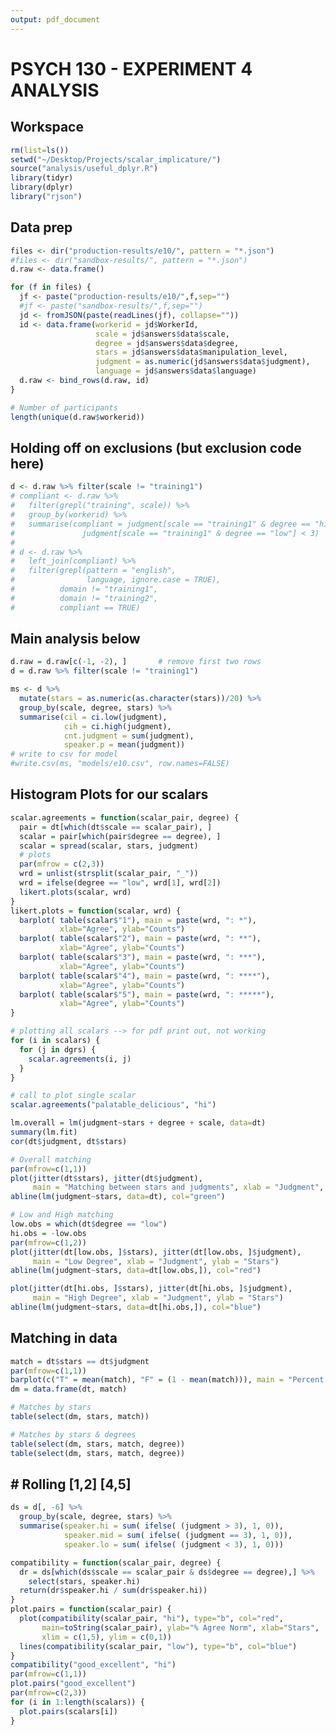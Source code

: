 ```yaml
---
output: pdf_document
---
```

PSYCH 130 - EXPERIMENT 4 ANALYSIS
=================================

Workspace
---------
```r

rm(list=ls())
setwd("~/Desktop/Projects/scalar_implicature/")
source("analysis/useful_dplyr.R")
library(tidyr)
library(dplyr)
library("rjson")
```

Data prep
---------
```r
files <- dir("production-results/e10/", pattern = "*.json")
#files <- dir("sandbox-results/", pattern = "*.json")
d.raw <- data.frame()

for (f in files) {
  jf <- paste("production-results/e10/",f,sep="")
  #jf <- paste("sandbox-results/",f,sep="")
  jd <- fromJSON(paste(readLines(jf), collapse=""))
  id <- data.frame(workerid = jd$WorkerId, 
                   scale = jd$answers$data$scale,
                   degree = jd$answers$data$degree,
                   stars = jd$answers$data$manipulation_level,
                   judgment = as.numeric(jd$answers$data$judgment),
                   language = jd$answers$data$language)
  d.raw <- bind_rows(d.raw, id)
}

# Number of participants
length(unique(d.raw$workerid))
```

Holding off on exclusions (but exclusion code here)
---------------------------------------------------
```r
d <- d.raw %>% filter(scale != "training1")
# compliant <- d.raw %>% 
#   filter(grepl("training", scale)) %>%
#   group_by(workerid) %>%
#   summarise(compliant = judgment[scale == "training1" & degree == "hi"] > 3 & 
#               judgment[scale == "training1" & degree == "low"] < 3)
#   
# d <- d.raw %>% 
#   left_join(compliant) %>%
#   filter(grepl(pattern = "english", 
#                language, ignore.case = TRUE), 
#          domain != "training1", 
#          domain != "training2", 
#          compliant == TRUE)
```

Main analysis below
-------------------
```r
d.raw = d.raw[c(-1, -2), ]       # remove first two rows
d = d.raw %>% filter(scale != "training1")

ms <- d %>%
  mutate(stars = as.numeric(as.character(stars))/20) %>%
  group_by(scale, degree, stars) %>%
  summarise(cil = ci.low(judgment), 
            cih = ci.high(judgment), 
            cnt.judgment = sum(judgment),
            speaker.p = mean(judgment)) 
# write to csv for model
#write.csv(ms, "models/e10.csv", row.names=FALSE)
```


Histogram Plots for our scalars
-------------------------------
```r
scalar.agreements = function(scalar_pair, degree) {
  pair = dt[which(dt$scale == scalar_pair), ]
  scalar = pair[which(pair$degree == degree), ]
  scalar = spread(scalar, stars, judgment)
  # plots
  par(mfrow = c(2,3))
  wrd = unlist(strsplit(scalar_pair, "_"))
  wrd = ifelse(degree == "low", wrd[1], wrd[2])
  likert.plots(scalar, wrd)
}
likert.plots = function(scalar, wrd) {
  barplot( table(scalar$"1"), main = paste(wrd, ": *"),
           xlab="Agree", ylab="Counts")
  barplot( table(scalar$"2"), main = paste(wrd, ": **"),
           xlab="Agree", ylab="Counts")
  barplot( table(scalar$"3"), main = paste(wrd, ": ***"),
           xlab="Agree", ylab="Counts")
  barplot( table(scalar$"4"), main = paste(wrd, ": ****"),
           xlab="Agree", ylab="Counts")
  barplot( table(scalar$"5"), main = paste(wrd, ": *****"),
           xlab="Agree", ylab="Counts")
}

# plotting all scalars --> for pdf print out, not working
for (i in scalars) {
  for (j in dgrs) {
    scalar.agreements(i, j)
  }
}

# call to plot single scalar
scalar.agreements("palatable_delicious", "hi")

lm.overall = lm(judgment~stars + degree + scale, data=dt)
summary(lm.fit)
cor(dt$judgment, dt$stars)

# Overall matching
par(mfrow=c(1,1))
plot(jitter(dt$stars), jitter(dt$judgment),
     main = "Matching between stars and judgments", xlab = "Judgment", ylab = "Stars")
abline(lm(judgment~stars, data=dt), col="green")

# Low and High matching
low.obs = which(dt$degree == "low")
hi.obs = -low.obs
par(mfrow=c(1,2))
plot(jitter(dt[low.obs, ]$stars), jitter(dt[low.obs, ]$judgment),
     main = "Low Degree", xlab = "Judgment", ylab = "Stars")
abline(lm(judgment~stars, data=dt[low.obs,]), col="red")

plot(jitter(dt[hi.obs, ]$stars), jitter(dt[hi.obs, ]$judgment),
     main = "High Degree", xlab = "Judgment", ylab = "Stars")
abline(lm(judgment~stars, data=dt[hi.obs,]), col="blue")
```

Matching in data
----------------
```r
match = dt$stars == dt$judgment
par(mfrow=c(1,1))
barplot(c("T" = mean(match), "F" = (1 - mean(match))), main = "Percent matches (judgements and stars")
dm = data.frame(dt, match)

# Matches by stars
table(select(dm, stars, match))

# Matches by stars & degrees
table(select(dm, stars, match, degree))
table(select(dm, stars, match, degree))
```

# Rolling [1,2] [4,5]
---------------------
```r
ds = d[, -6] %>%
  group_by(scale, degree, stars) %>%
  summarise(speaker.hi = sum( ifelse( (judgment > 3), 1, 0)),
            speaker.mid = sum( ifelse( (judgment == 3), 1, 0)),
            speaker.lo = sum( ifelse( (judgment < 3), 1, 0)))

compatibility = function(scalar_pair, degree) {
  dr = ds[which(ds$scale == scalar_pair & ds$degree == degree),] %>%
    select(stars, speaker.hi)
  return(dr$speaker.hi / sum(dr$speaker.hi))
}
plot.pairs = function(scalar_pair) {
  plot(compatibility(scalar_pair, "hi"), type="b", col="red",
       main=toString(scalar_pair), ylab="% Agree Norm", xlab="Stars",
       xlim = c(1,5), ylim = c(0,1))
  lines(compatibility(scalar_pair, "low"), type="b", col="blue")  
}
compatibility("good_excellent", "hi")
par(mfrow=c(1,1))
plot.pairs("good_excellent")
par(mfrow=c(2,3))
for (i in 1:length(scalars)) {
  plot.pairs(scalars[i])  
}
```